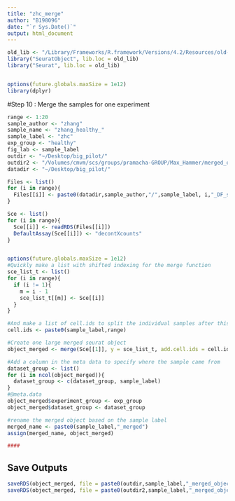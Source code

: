 ```yaml
---
title: "zhc_merge"
author: "B198096"
date: "`r Sys.Date()`"
output: html_document
---
```



```r
old_lib <- "/Library/Frameworks/R.framework/Versions/4.2/Resources/old-versions"
library("SeuratObject", lib.loc = old_lib)
library("Seurat", lib.loc = old_lib)


options(future.globals.maxSize = 1e12)
library(dplyr)
```


#Step 10 : Merge the samples for one experiment  
```r
range <- 1:20
sample_author <- "zhang"
sample_name <- "zhang_healthy_"
sample_label <- "zhc"
exp_group <- "healthy"
fig_lab <- sample_label
outdir <- "~/Desktop/big_pilot/"
outdir2 <- "/Volumes/cmvm/scs/groups/pramacha-GROUP/Max_Hammer/merged_objects/"
datadir <- "~/Desktop/big_pilot/"

Files <- list()
for (i in range){
  Files[[i]] <- paste0(datadir,sample_author,"/",sample_label, i,"_DF_scater_object.rds")
}

Sce <- list()
for (i in range){
  Sce[[i]] <- readRDS(Files[[i]])
  DefaultAssay(Sce[[i]]) <- "decontXcounts"
}


options(future.globals.maxSize = 1e12)
#Quickly make a list with shifted indexing for the merge function
sce_list_t <- list()
for (i in range){
  if (i != 1){
    m = i - 1
    sce_list_t[[m]] <- Sce[[i]]
  }
}

#And make a list of cell.ids to split the individual samples after this step
cell.ids <- paste0(sample_label,range)

#Create one large merged seurat object
object_merged <- merge(Sce[[1]], y = sce_list_t, add.cell.ids = cell.ids, project = paste0(sample_label,"_merged"))

#Add a column in the meta data to specify where the sample came from 
dataset_group <- list()
for (i in ncol(object_merged)){
  dataset_group <- c(dataset_group, sample_label)
}
#@meta.data
object_merged$experiment_group <- exp_group
object_merged$dataset_group <- dataset_group

#rename the merged object based on the sample label
merged_name <- paste0(sample_label,"_merged")
assign(merged_name, object_merged)

####

```

## Save Outputs
```r
saveRDS(object_merged, file = paste0(outdir,sample_label,"_merged_object.rds"))
saveRDS(object_merged, file = paste0(outdir2,sample_label,"_merged_object.rds"))
```
